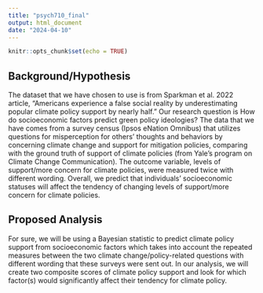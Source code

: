 ```yaml
---
title: "psych710_final"
output: html_document
date: "2024-04-10"
---
```


```r
knitr::opts_chunk$set(echo = TRUE)
```


## Background/Hypothesis
The dataset that we have chosen to use is from Sparkman et al. 2022 article, "Americans experience a false social reality by underestimating popular climate policy support by nearly half." Our research question is How do socioeconomic factors predict green policy ideologies? The data that we have comes from a survey census (Ipsos eNation Omnibus) that utilizes questions for misperception for others' thoughts and behaviors by concerning climate change and support for mitigation policies, comparing with the ground truth of support of climate policies (from Yale's program on Climate Change Communication). The outcome variable, levels of support/more concern for climate policies, were measured twice with different wording. Overall, we predict that individuals' socioeconomic statuses will affect the tendency of changing levels of support/more concern for climate policies. 

## Proposed Analysis
For sure, we will be using a Bayesian statistic to predict climate policy support from socioeconomic factors which takes into account the repeated measures between the two climate change/policy-related questions with different wording that these surveys were sent out. In our analysis, we will create two composite scores of climate policy support and look for which factor(s) would significantly affect their tendency for climate policy. 